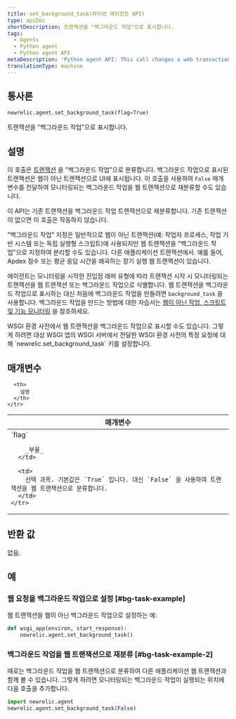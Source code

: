 ```yaml
---
title: set_background_task(파이썬 에이전트 API)
type: apiDoc
shortDescription: 트랜잭션을 "백그라운드 작업"으로 표시합니다.
tags:
  - Agents
  - Python agent
  - Python agent API
metaDescription: 'Python agent API: This call changes a web transaction to a non-web "background task".'
translationType: machine
---
```


## 통사론

```py
newrelic.agent.set_background_task(flag=True)
```

트랜잭션을 "백그라운드 작업"으로 표시합니다.

## 설명

이 호출은 [트랜잭션](/docs/accounts-partnerships/education/getting-started-new-relic/glossary#transaction) 을 "백그라운드 작업"으로 분류합니다. 백그라운드 작업으로 표시된 트랜잭션은 웹이 아닌 트랜잭션으로 UI에 표시됩니다. 이 호출을 사용하여 `False` 매개변수를 전달하여 모니터링되는 백그라운드 작업을 웹 트랜잭션으로 재분류할 수도 있습니다.

이 API는 기존 트랜잭션을 백그라운드 작업 트랜잭션으로 재분류합니다. 기존 트랜잭션이 없으면 이 호출은 작동하지 않습니다.

"백그라운드 작업" 지정은 일반적으로 웹이 아닌 트랜잭션(예: 작업자 프로세스, 작업 기반 시스템 또는 독립 실행형 스크립트)에 사용되지만 웹 트랜잭션을 "백그라운드 작업"으로 지정하여 분리할 수도 있습니다. 다른 애플리케이션 트랜잭션에서. 예를 들어, Apdex 점수 또는 평균 응답 시간을 왜곡하는 장기 실행 웹 트랜잭션이 있습니다.

에이전트는 모니터링을 시작한 진입점 래퍼 유형에 따라 트랜잭션 시작 시 모니터링되는 트랜잭션을 웹 트랜잭션 또는 백그라운드 작업으로 식별합니다. 웹 트랜잭션을 백그라운드 작업으로 표시하는 대신 처음에 백그라운드 작업을 만들려면 `background_task` 을 사용합니다. 백그라운드 작업을 만드는 방법에 대한 자습서는 [웹이 아닌 작업, 스크립트 및 기능 모니터링](/docs/agents/python-agent/supported-features/python-background-tasks) 을 참조하세요.

<Callout variant="tip">
  WSGI 환경 사전에서 웹 트랜잭션을 백그라운드 작업으로 표시할 수도 있습니다. 그렇게 하려면 대상 WSGI 앱의 WSGI 서버에서 전달한 WSGI 환경 사전의 특정 요청에 대해 `newrelic.set_background_task` 키를 설정합니다.
</Callout>

## 매개변수

<table>
  <thead>
    <tr>
      <th width="25%">
        매개변수
      </th>

      <th>
        설명
      </th>
    </tr>
  </thead>

  <tbody>
    <tr>
      <td>
        `flag`

        _부울_
      </td>

      <td>
        선택 과목. 기본값은 `True` 입니다. 대신 `False` 을 사용하여 트랜잭션을 웹 트랜잭션으로 분류합니다.
      </td>
    </tr>
  </tbody>
</table>

## 반환 값

없음.

## 예

### 웹 요청을 백그라운드 작업으로 설정 [#bg-task-example]

웹 트랜잭션을 웹이 아닌 백그라운드 작업으로 설정하는 예:

```py
def wsgi_app(environ, start_response):
    newrelic.agent.set_background_task()
```

### 백그라운드 작업을 웹 트랜잭션으로 재분류 [#bg-task-example-2]

때로는 백그라운드 작업을 웹 트랜잭션으로 분류하여 다른 애플리케이션 웹 트랜잭션과 함께 볼 수 있습니다. 그렇게 하려면 모니터링되는 백그라운드 작업이 실행되는 위치에 다음 호출을 추가합니다.

```py
import newrelic.agent
newrelic.agent.set_background_task(False)
```